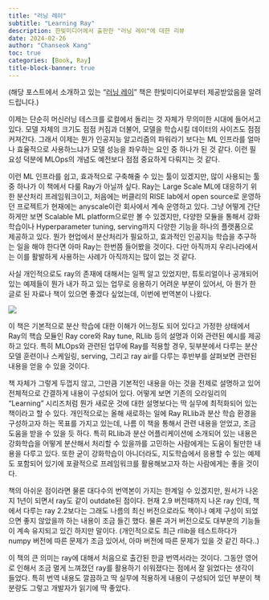 ```yaml
---
title: "러닝 레이"
subtitle: "Learning Ray"
description: 한빛미디어에서 출판한 "러닝 레이"에 대한 리뷰
date: 2024-02-26
author: "Chanseok Kang"
toc: true 
categories: [Book, Ray]
title-block-banner: true
---
```


(해당 포스트에서 소개하고 있는 "[러닝 레이](https://hanbit.co.kr/store/books/look.php?p_code=B2311035925)" 책은 한빛미디어로부터 제공받았음을 알려드립니다.)

이제는 단순히 머신러닝 테스크를 로컬에서 돌리는 것 자체가 무의미한 시대에 들어서고 있다. 모델 자체의 크기도 점점 커짐과 더불어, 모델을 학습시킬 데이터의 사이즈도 점점 커져간다. 그래서 이제는 뭔가 인공지능 알고리즘의 파워라기 보다는 ML 인프라를 얼마나 효율적으로 사용하느냐가 모델 성능을 좌우하는 요인 중 하나가 된 것 같다. 이런 필요성 덕분에 MLOps의 개념도 예전보다 점점 중요하게 다뤄지는 것 같다. 

이런 ML 인프라를 쉽고, 효과적으로 구축해줄 수 있는 툴이 있겠지만, 많이 사용되는 툴 중 하나가 이 책에서 다룰 Ray가 아닐까 싶다. Ray는 Large Scale ML에 대응하기 위한 분산처리 프레임워크이고, 처음에는 버클리의 RISE lab에서 open source로 운영하던 프로젝트가 현재에는 anyscale이란 회사에서 계속 운영하고 있다. 그냥 어떻게 간단하게만 보면 Scalable ML platform으로만 볼 수 있겠지만, 다양한 모듈을 통해서 강화학습이나 Hyperparameter tuning, serving까지 다양한 기능을 하나의 플랫폼으로 제공하고 있다. 뭔가 현업에서 분산처리가 필요하고, 효과적인 인공지능 학습을 추구하는 일을 해야 한다면 아마 Ray는 한번쯤 들어봤을 것이다. 다만 아직까지 우리나라에서는 이를 활발하게 사용하는 사례가 아직까지는 많이 없는 것 같다.

사실 개인적으로도 ray의 존재에 대해서는 일찍 알고 있었지만, 튜토리얼이나 공개되어 있는 예제들이 뭔가 내가 하고 있는 업무로 응용하기 어려운 부분이 있어서, 아 뭔가 한글로 된 자료나 책이 있으면 좋겠다 싶었는데, 이번에 번역본이 나왔다.

![](./images/bookcover.jpg)

이 책은 기본적으로 분산 학습에 대한 이해가 어느정도 되어 있다고 가정한 상태에서 Ray의 핵습 모듈인 Ray core와 Ray tune, RLlib 등의 설명과 이와 관련된 예시를 제공하고 있다. 특히 MLOps와 관련된 업무에 Ray를 적용할 경우, 뒷부분에서 다루는 분산 모델 훈련이나 스케일링, serving, 그리고 ray air를 다루는 후반부를 살펴보면 관련된 내용을 얻을 수 있을 것이다.

책 자체가 그렇게 두껍지 않고, 그만큼 기본적인 내용을 아는 것을 전제로 설명하고 있어 전체적으로 간결하게 내용이 구성되어 있다. 어떻게 보면 기존의 오라일리의 "Learning" 시리즈처럼 뭔가 새로운 것에 대한 설명보다는 딱 실무에 최적화되어 있는 책이라고 할 수 있다. 개인적으로는 올해 새로하는 일에 Ray RLlib과 분산 학습 환경을 구성하고자 하는 목표를 가지고 있는데, 나름 이 책을 통해서 관련 내용을 얻었고, 조금 도움을 받을 수 있을 듯 하다. 특히 RLlib과 분산 어플리케이션에 소개되어 있는 내용은 강화학습을 어떻게 분산해서 처리할 수 있을까를 고민하는 사람에게는 도움이 될만한 내용을 다루고 있다. 또한 굳이 강화학습이 아니더라도, 지도학습에서 응용할 수 있는 예제도 포함되어 있기에 포괄적으로 프레임워크를 활용해보고자 하는 사람에게는 좋을 것이다.

책의 아쉬운 점이라면 물론 대다수의 번역본이 가지는 한계일 수 있겠지만, 원서가 나온지 1년이 되면서 ray도 같이 outdate된 점이다. 현재 2.9 버전때까지 나온 ray 인데, 책에서 다루는 ray 2.2보다는 그래도 나름의 최신 버전으로라도 책이나 예제 구성이 되었으면 좋지 않았을까 하는 내용이 조금 들긴 했다. 물론 과거 버전으로도 대부분의 기능들이 계속 유지되고 있긴 하지만 말이다. (개인적으로도 최근 rllib을 테스트하다가 numpy 버전에 따른 문제가 조금 있어서, 아마 버전에 따른 문제가 있을 것 같긴 하다..)

이 책의 큰 의미는 ray에 대해서 처음으로 출간된 한글 번역서라는 것이다. 그동안 영어로 인해서 조금 멀게 느껴졌던 ray를 활용하기 쉬워졌다는 점에서 잘 읽었다는 생각이 들었다. 특히 번역 내용도 깔끔하고 딱 실무에 적용하게 내용이 구성되어 있던 부분이 책 분량도 그렇고 개발자가 읽기에 딱 좋았다.

